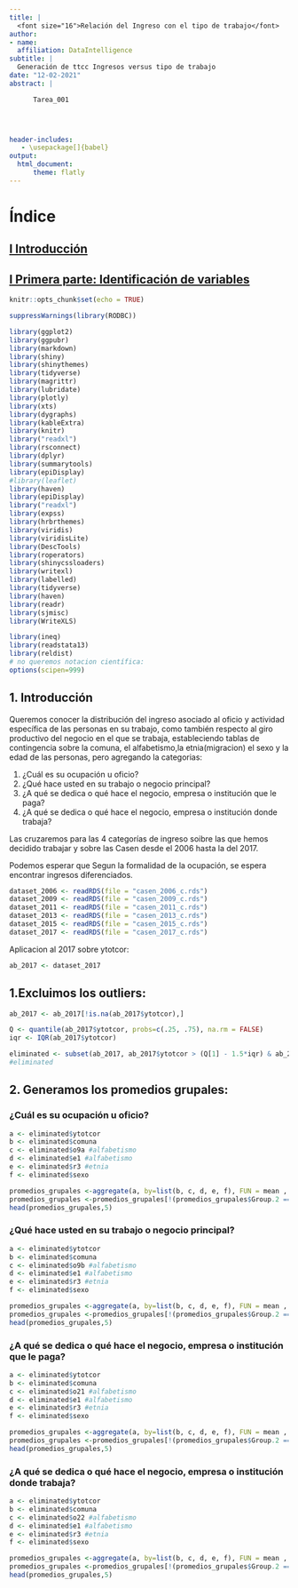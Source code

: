 ```yaml
---
title: |
  <font size="16">Relación del Ingreso con el tipo de trabajo</font>
author:
- name: 
  affiliation: DataIntelligence
subtitle: |
  Generación de ttcc Ingresos versus tipo de trabajo
date: "12-02-2021"
abstract: |

      Tarea_001



  
header-includes:
   - \usepackage[]{babel}
output: 
  html_document:
      theme: flatly
---
```


# Índice

## [I Introducción](#test1)
## [I Primera parte: Identificación de variables](#test1)







```r
knitr::opts_chunk$set(echo = TRUE)

suppressWarnings(library(RODBC))

library(ggplot2)
library(ggpubr)
library(markdown)
library(shiny)
library(shinythemes)
library(tidyverse)
library(magrittr)
library(lubridate)
library(plotly)
library(xts)
library(dygraphs)
library(kableExtra)
library(knitr)
library("readxl")
library(rsconnect)
library(dplyr)
library(summarytools)
library(epiDisplay)
#library(leaflet)
library(haven)
library(epiDisplay)
library("readxl")
library(expss)
library(hrbrthemes)
library(viridis)
library(viridisLite)
library(DescTools)
library(roperators)
library(shinycssloaders)
library(writexl)
library(labelled)
library(tidyverse)
library(haven)
library(readr)
library(sjmisc)
library(WriteXLS)

library(ineq)
library(readstata13)
library(reldist)
# no queremos notacion científica:
options(scipen=999)
```


<!--  |**variable de ingreso**| | |  -->
<!-- :-----:|:-----:|:-----:|:-----:|:-----: -->
<!--  |  |Ingreso total|Ingreso autónomo|Ingreso del trabajo|Ingreso de la ocupación principal -->
<!-- año| | | -->
<!-- 2017|ytotcor|yautcor|ytrabajocor|yoprcor -->
<!-- 2015|ytotcor|yautcor|ytrabajocor|yoprcor -->
<!-- 2013|ytotcor|yautcor|ytrabajocor|yoprcor -->
<!-- 2011|ytotaj|yautaj|ytrabaj|yopraj -->
<!-- 2009|ytotaj|yautaj|ytrabaj|yopraj -->
<!-- 2006|ytotaj|yautaj|ytrabaj|yopraj -->






## 1. Introducción{#test1}

Queremos conocer la distribución del ingreso asociado al oficio y actividad específica de las personas en su trabajo, como también respecto al giro productivo del negocio en el que se trabaja, estableciendo tablas de contingencia sobre  la comuna, el alfabetismo,la etnia(migracion) el sexo y la edad de las personas, pero agregando la categorias:

1. ¿Cuál es su ocupación u oficio? 
2. ¿Qué hace usted en su trabajo o negocio principal?
3. ¿A qué se dedica o qué hace el negocio, empresa o institución que le paga?
4. ¿A qué se dedica o qué hace el negocio, empresa o institución donde trabaja?

Las cruzaremos para las 4 categorías de ingreso soibre las que hemos decidido trabajar y sobre las Casen desde el 2006 hasta la del 2017.

Podemos esperar que
Segun la formalidad de la ocupación, se espera encontrar ingresos diferenciados.



```r
dataset_2006 <- readRDS(file = "casen_2006_c.rds")
dataset_2009 <- readRDS(file = "casen_2009_c.rds")
dataset_2011 <- readRDS(file = "casen_2011_c.rds")
dataset_2013 <- readRDS(file = "casen_2013_c.rds")
dataset_2015 <- readRDS(file = "casen_2015_c.rds")
dataset_2017 <- readRDS(file = "casen_2017_c.rds")

```

Aplicacion al 2017 sobre ytotcor:

```r
ab_2017 <- dataset_2017 
```

## 1.Excluimos los outliers: 

```r
ab_2017 <- ab_2017[!is.na(ab_2017$ytotcor),]

Q <- quantile(ab_2017$ytotcor, probs=c(.25, .75), na.rm = FALSE)
iqr <- IQR(ab_2017$ytotcor)

eliminated <- subset(ab_2017, ab_2017$ytotcor > (Q[1] - 1.5*iqr) & ab_2017$ytotcor < (Q[2]+1.5*iqr))
#eliminated
```

## 2. Generamos los promedios grupales:

### ¿Cuál es su ocupación u oficio? 

```r
a <- eliminated$ytotcor
b <- eliminated$comuna
c <- eliminated$o9a #alfabetismo
d <- eliminated$e1 #alfabetismo
e <- eliminated$r3 #etnia
f <- eliminated$sexo

promedios_grupales <-aggregate(a, by=list(b, c, d, e, f), FUN = mean , na.rm = TRUE)
promedios_grupales <-promedios_grupales[!(promedios_grupales$Group.2 == ""),]
head(promedios_grupales,5)
```

### ¿Qué hace usted en su trabajo o negocio principal?

```r
a <- eliminated$ytotcor
b <- eliminated$comuna
c <- eliminated$o9b #alfabetismo
d <- eliminated$e1 #alfabetismo
e <- eliminated$r3 #etnia
f <- eliminated$sexo

promedios_grupales <-aggregate(a, by=list(b, c, d, e, f), FUN = mean , na.rm = TRUE)
promedios_grupales <-promedios_grupales[!(promedios_grupales$Group.2 == ""),]
head(promedios_grupales,5)
```
### ¿A qué se dedica o qué hace el negocio, empresa o institución que le paga?

```r
a <- eliminated$ytotcor
b <- eliminated$comuna
c <- eliminated$o21 #alfabetismo
d <- eliminated$e1 #alfabetismo
e <- eliminated$r3 #etnia
f <- eliminated$sexo

promedios_grupales <-aggregate(a, by=list(b, c, d, e, f), FUN = mean , na.rm = TRUE)
promedios_grupales <-promedios_grupales[!(promedios_grupales$Group.2 == ""),]
head(promedios_grupales,5)
```


### ¿A qué se dedica o qué hace el negocio, empresa o institución donde trabaja?


```r
a <- eliminated$ytotcor
b <- eliminated$comuna
c <- eliminated$o22 #alfabetismo
d <- eliminated$e1 #alfabetismo
e <- eliminated$r3 #etnia
f <- eliminated$sexo

promedios_grupales <-aggregate(a, by=list(b, c, d, e, f), FUN = mean , na.rm = TRUE)
promedios_grupales <-promedios_grupales[!(promedios_grupales$Group.2 == ""),]
head(promedios_grupales,5)
```












